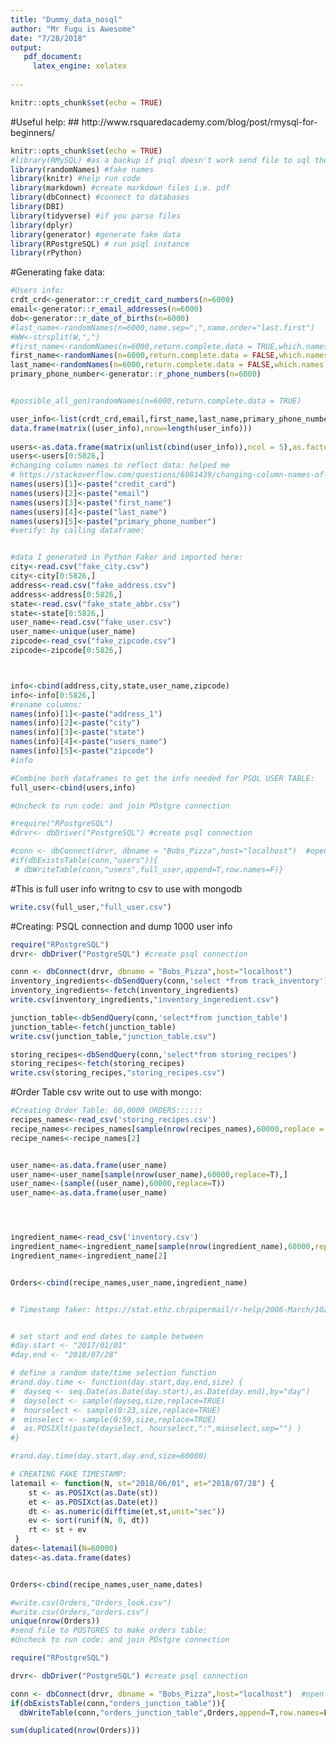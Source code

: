 ```yaml
---
title: "Dummy_data_nosql"
author: "Mr Fugu is Awesome"
date: "7/28/2018"
output:
   pdf_document:
     latex_engine: xelatex
   
---
```


```r
knitr::opts_chunk$set(echo = TRUE)
```
#Useful help:
## http://www.rsquaredacademy.com/blog/post/rmysql-for-beginners/
```r
knitr::opts_chunk$set(echo = TRUE)
#library(RMySQL) #as a backup if psql doesn't work send file to sql then save file
library(randomNames) #fake names
library(knitr) #help run code
library(markdown) #create markdown files i.e. pdf
library(dbConnect) #connect to databases
library(DBI)
library(tidyverse) #if you parse files
library(dplyr)
library(generator) #generate fake data
library(RPostgreSQL) # run psql instance
library(rPython)
```

#Generating fake data: 

```r
#Users info:
crdt_crd<-generator::r_credit_card_numbers(n=6000)
email<-generator::r_email_addresses(n=6000)
dob<-generator::r_date_of_births(n=6000)
#last_name<-randomNames(n=6000,name.sep=",",name.order="last.first")
#WW<-strsplit(W,",")
#first_name<-randomNames(n=6000,return.complete.data = TRUE,which.names = "first")
first_name<-randomNames(n=6000,return.complete.data = FALSE,which.names = "first")
last_name<-randomNames(n=6000,return.complete.data = FALSE,which.names = "last")
primary_phone_number<-generator::r_phone_numbers(n=6000)


#possible_all_gen)randomNames(n=6000,return.complete.data = TRUE)

user_info<-list(crdt_crd,email,first_name,last_name,primary_phone_number)
data.frame(matrix((user_info),nrow=length(user_info)))
        
users<-as.data.frame(matrix(unlist(cbind(user_info)),ncol = 5),as.factor=FALSE)
users<-users[0:5826,]
#changing column names to reflect data: helped me
# https://stackoverflow.com/questions/6081439/changing-column-names-of-a-data-frame
names(users)[1]<-paste("credit_card")
names(users)[2]<-paste("email")
names(users)[3]<-paste("first_name")
names(users)[4]<-paste("last_name")
names(users)[5]<-paste("primary_phone_number")
#verify: by calling dataframe:


#data I generated in Python Faker and imported here:
city<-read.csv("fake_city.csv")
city<-city[0:5826,]
address<-read.csv("fake_address.csv")
address<-address[0:5826,]
state<-read.csv("fake_state_abbr.csv")
state<-state[0:5826,]
user_name<-read.csv("fake_user.csv")
user_name<-unique(user_name)
zipcode<-read_csv("fake_zipcode.csv")
zipcode<-zipcode[0:5826,]



info<-cbind(address,city,state,user_name,zipcode)
info<-info[0:5826,]
#rename columns:
names(info)[1]<-paste("address_1")
names(info)[2]<-paste("city")
names(info)[3]<-paste("state")
names(info)[4]<-paste("users_name")
names(info)[5]<-paste("zipcode")
#info

#Combine both dataframes to get the info needed for PSQL USER TABLE: 
full_user<-cbind(users,info)

#Uncheck to run code: and join POstgre connection

#require("RPostgreSQL")
#drvr<- dbDriver("PostgreSQL") #create psql connection

#conn <- dbConnect(drvr, dbname = "Bobs_Pizza",host="localhost")  #open connection
#if(dbExistsTable(conn,"users")){
 # dbWriteTable(conn,"users",full_user,append=T,row.names=F)}


```
#This is full user info writng to csv to use with mongodb
```r

write.csv(full_user,"full_user.csv")

```
#Creating: PSQL connection and dump 1000 user info
```r
require("RPostgreSQL")
drvr<- dbDriver("PostgreSQL") #create psql connection

conn <- dbConnect(drvr, dbname = "Bobs_Pizza",host="localhost") 
inventory_ingredients<-dbSendQuery(conn,'select *from track_inventory')
inventory_ingredients<-fetch(inventory_ingredients)
write.csv(inventory_ingredients,"inventory_ingeredient.csv")

junction_table<-dbSendQuery(conn,'select*from junction_table')
junction_table<-fetch(junction_table)
write.csv(junction_table,"junction_table.csv")

storing_recipes<-dbSendQuery(conn,'select*from storing_recipes')
storing_recipes<-fetch(storing_recipes)
write.csv(storing_recipes,"storing_recipes.csv")

```
#Order Table csv write out to use with mongo: 
```r

#Creating Order Table: 60,0000 ORDERS::::::
recipes_names<-read_csv('storing_recipes.csv')
recipe_names<-recipes_names[sample(nrow(recipes_names),60000,replace = T),]
recipe_names<-recipe_names[2]


user_name<-as.data.frame(user_name)
user_name<-user_name[sample(nrow(user_name),60000,replace=T),]
user_name<-(sample((user_name),60000,replace=T))
user_name<-as.data.frame(user_name)




ingredient_name<-read_csv('inventory.csv')
ingredient_name<-ingredient_name[sample(nrow(ingredient_name),60000,replace = T),]
ingredient_name<-ingredient_name[2]


Orders<-cbind(recipe_names,user_name,ingredient_name)


# Timestamp faker: https://stat.ethz.ch/pipermail/r-help/2006-March/102713.html modified slightly


# set start and end dates to sample between
#day.start <- "2017/01/01"
#day.end <- "2018/07/28"

# define a random date/time selection function
#rand.day.time <- function(day.start,day.end,size) {
#  dayseq <- seq.Date(as.Date(day.start),as.Date(day.end),by="day")
#  dayselect <- sample(dayseq,size,replace=TRUE)
#  hourselect <- sample(0:23,size,replace=TRUE)
#  minselect <- sample(0:59,size,replace=TRUE)
#  as.POSIXlt(paste(dayselect, hourselect,":",minselect,sep="") )
#}

#rand.day.time(day.start,day.end,size=60000)

# CREATING FAKE TIMESTAMP:
latemail <- function(N, st="2018/06/01", et="2018/07/28") {
    st <- as.POSIXct(as.Date(st))
    et <- as.POSIXct(as.Date(et))
    dt <- as.numeric(difftime(et,st,unit="sec"))
    ev <- sort(runif(N, 0, dt))
    rt <- st + ev
 }
dates<-latemail(N=60000)
dates<-as.data.frame(dates)


Orders<-cbind(recipe_names,user_name,dates)

#write.csv(Orders,"Orders_look.csv")
#write.csv(Orders,"orders.csv")
unique(nrow(Orders))
#send file to POSTGRES to make orders table:
#Uncheck to run code: and join POstgre connection

require("RPostgreSQL")

drvr<- dbDriver("PostgreSQL") #create psql connection

conn <- dbConnect(drvr, dbname = "Bobs_Pizza",host="localhost")  #open connection
if(dbExistsTable(conn,"orders_junction_table")){
  dbWriteTable(conn,"orders_junction_table",Orders,append=T,row.names=F)}
```

```r

sum(duplicated(nrow(Orders)))

```
